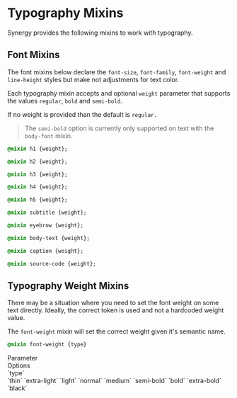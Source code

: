 
<Meta title="Synergy Design System/Developer Docs/Mixins/Typography"/>

# Typography Mixins

Synergy provides the following mixins to work with typography.

## Font Mixins

The font mixins below declare the `font-size`, `font-family`, `font-weight` and `line-height` styles but make not adjustments for text color.

Each typography mixin accepts and optional `weight` parameter that supports the values `regular`, `bold` and `semi-bold`.

If no weight is provided than the default is `regular.`

> The `semi-bold` option is currently only supported on text with the `body-font` mixin.

```css
@mixin h1 {weight};

@mixin h2 {weight};

@mixin h3 {weight};

@mixin h4 {weight};

@mixin h5 {weight};

@mixin subtitle {weight};

@mixin eyebrow {weight};

@mixin body-text {weight};

@mixin caption {weight};

@mixin source-code {weight};
```

## Typography Weight Mixins

There may be a situation where you need to set the font weight on some text directly. Ideally, the correct token is used and not a hardcoded weight value.

The `font-weight` mixin will set the correct weight given it's semantic name.

```css
@mixin font-weight {type}
```

<div className="table margin-top">
    <div>
        <div>Parameter</div>
        <div>Options</div>
    </div>
    <div>
        <div>`type`</div>
        <div>`thin` `extra-light` `light` `normal` `medium` `semi-bold` `bold` `extra-bold` `black`</div>
    </div>
</div>
